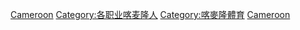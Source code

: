{{Catnav|頁面分類|社会|文化|体育|运动员|各国运动员}}
{{Catnav|頁面分類|社会|文化|体育|各國體育|喀麥隆體育}}
{{Catnav|頁面分類|地理|国家|非洲国家|喀麥隆|喀麦隆人|各职业喀麦隆人}}
{{Catnav|頁面分類|人物|各職業人物|运动员|各国运动员}}
{{Catnav|頁面分類|人物|職業|按职业分类的各国人物|各职业喀麦隆人}}
{{Catnav|頁面分類|人物|各國人物|喀麦隆人|各职业喀麦隆人}}
{{Commonscat|Sportspeople from Cameroon}}

[[Category:各國運動員|Cameroon]]
[[Category:各职业喀麦隆人|Category:各职业喀麦隆人]]
[[Category:喀麥隆體育|Category:喀麥隆體育]]
[[Category:非洲運動員|Cameroon]]